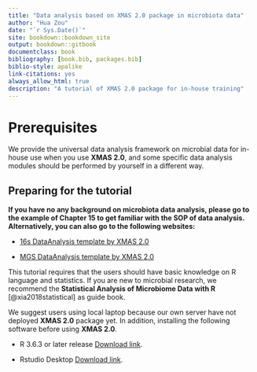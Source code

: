 ```yaml
--- 
title: "Data analysis based on XMAS 2.0 package in microbiota data"
author: "Hua Zou"
date: "`r Sys.Date()`"
site: bookdown::bookdown_site
output: bookdown::gitbook
documentclass: book
bibliography: [book.bib, packages.bib]
biblio-style: apalike
link-citations: yes
always_allow_html: true
description: "A tutorial of XMAS 2.0 package for in-house training"
---
```


# Prerequisites

We provide the universal data analysis framework on microbial data for in-house use when you use **XMAS 2.0**, and some specific data analysis modules should be performed by yourself in a different way.


## Preparing for the tutorial

**If you have no any background on microbiota data analysis, please go to the example of Chapter 15 to get familiar with the SOP of data analysis. Alternatively, you can also go to the following websites:**

* [16s DataAnalysis template by XMAS 2.0](https://xbiomeanalysis.github.io/16s_DataAnalysis_template)

* [MGS DataAnalysis template by XMAS 2.0](https://xbiomeanalysis.github.io/MGS_DataAnalysis_template/)

This tutorial requires that the users should have basic knowledge on R language and statistics. If you are new to microbial research, we recommend the **Statistical Analysis of Microbiome Data with R** [@xia2018statistical] as guide book. 

We suggest users using local laptop because our own server have not deployed **XMAS 2.0** package yet. In addition, installing the following software before using **XMAS 2.0**.

* R 3.6.3 or later release [Download link](https://mirrors.tuna.tsinghua.edu.cn/CRAN/).

* Rstudio Desktop [Download link](https://www.rstudio.com/products/rstudio/download/#download).
